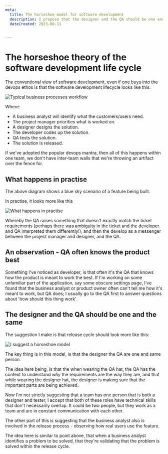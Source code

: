 ```yaml
---
meta:
  title: The horseshoe model for software development 
  description: I propose that the designer and the QA should be one and the same.
  dateCreated: 2023-08-11


---
```


# The horseshoe theory of the software development life cycle

The conventional view of software development, even if one buys into the devops ethos is that the software development lifecycle looks like this: 


<img src={horseshoe1} alt="Typical business processes workflow" className="blog-image"/>

Where: 

- A business analyst will identify what the customers/users need.
- The project manager priorities what is worked on. 
- A designer designs the solution.
- The developer codes up the solution.
- QA tests the solution. 
- The solution is released. 

If we've adopted the popular devops mantra, then all of this happens within one team, we don't have inter-team walls that we're throwing an artifact over the fence for. 

## What happens in practise

The above diagram shows a blue sky scenario of a feature being built. 

In practise, it looks more like this 


<img src={horseshoe2} alt="What happens in practise" className="blog-image"/>


Whereby the QA raises something that doesn't exactly match the ticket requirements (perhaps there was ambiguity in the ticket and the developer and QA interpreted them differently!), and then the develop as a messenger between the project manager and designer, and the QA. 

## An observation - QA often knows the product best

Something I've noticed as developer, is that often it's the QA that knows how the product is meant to work the best. If I'm working on some unfamiliar part of the application, say some obscure settings page, I've found that the business analyst or product owner often can't tell me how it's meant to work, but QA does; I usually go to the QA first to answer questions about 'how should this thing work'. 

## The designer and the QA should be one and the same 

The suggestion I make is that release cycle should look more like this: 

<img src={horseshoe3} alt="I suggest a horseshoe model" className="blog-image"/>

The key thing is in this model, is that the designer the QA are one and same person. 

The idea here being, is that the when wearing the QA hat, the QA has the context to understand _why_ the requirements are the way they are, and that while wearing the designer hat, the designer is making sure that the important parts are being achieved. 

Now I'm not strictly suggesting that a team has one person that is both a designer and tester, I accept that both of these roles have technical skills that don't necessarily overlap. It could be two people, but they work as a team and are in constant communication with each other. 

The other part of this is suggesting that the business analyst also is involved in the release process - observing how real users use the feature. 

The idea here is similar to point above, that when a business analyst identifies a problem to be solved, that they're validating that the problem is solved within the release cycle. 

